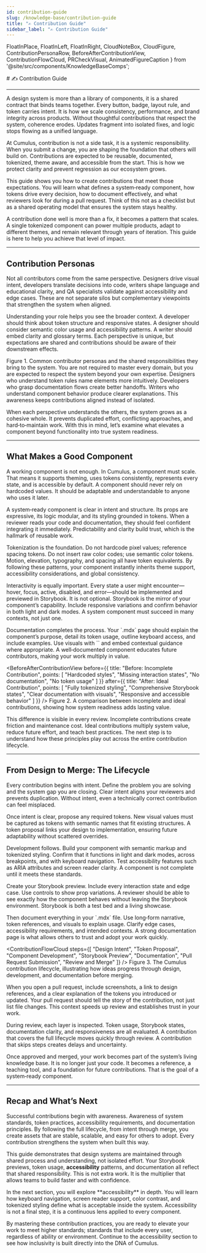 ```yaml
---
id: contribution-guide
slug: /knowledge-base/contribution-guide
title: "✍️ Contribution Guide"
sidebar_label: "✍️ Contribution Guide"
---
```


  FloatInPlace,
  FloatInLeft,
  FloatInRight,
  CloudNoteBox,
  CloudFigure,
  ContributionPersonaRow,
  BeforeAfterContributionView,
  ContributionFlowCloud,
  PRCheckVisual,
  AnimatedFigureCaption
} from '@site/src/components/KnowledgeBaseComps';

<FloatInPlace>
# ✍️ Contribution Guide
</FloatInPlace>

---

<FloatInLeft>
A design system is more than a library of components, it is a shared contract that binds teams together. Every button, badge, layout rule, and token carries intent. It is how we scale consistency, performance, and brand integrity across products. Without thoughtful contributions that respect the system, coherence erodes. Updates fragment into isolated fixes, and logic stops flowing as a unified language.
</FloatInLeft>

<FloatInLeft>

At Cumulus, contribution is not a side task, it is a systemic responsibility. When you submit a change, you are shaping the foundation that others will build on. Contributions are expected to be reusable, documented, tokenized, theme aware, and accessible from the start. This is how we protect clarity and prevent regression as our ecosystem grows.
</FloatInLeft>


<FloatInLeft>
This guide shows you how to create contributions that meet those expectations. You will learn what defines a system‑ready component, how tokens drive every decision, how to document effectively, and what reviewers look for during a pull request. Think of this not as a checklist but as a shared operating model that ensures the system stays healthy.
</FloatInLeft>

<FloatInLeft>

A contribution done well is more than a fix, it becomes a pattern that scales. A single tokenized component can power multiple products, adapt to different themes, and remain relevant through years of iteration. This guide is here to help you achieve that level of impact.
</FloatInLeft>


---

## Contribution Personas

<FloatInLeft>
Not all contributors come from the same perspective. Designers drive visual intent, developers translate decisions into code, writers shape language and educational clarity, and QA specialists validate against accessibility and edge cases. These are not separate silos but complementary viewpoints that strengthen the system when aligned.
</FloatInLeft>

<FloatInLeft>

Understanding your role helps you see the broader context. A developer should think about token structure and responsive states. A designer should consider semantic color usage and accessibility patterns. A writer should embed clarity and glossary terms. Each perspective is unique, but expectations are shared and contributions should be aware of their downstream effects.
</FloatInLeft>


<ContributionPersonaRow />
<AnimatedFigureCaption>
Figure 1. Common contributor personas and the shared responsibilities they bring to the system.
</AnimatedFigureCaption>

<FloatInLeft>
You are not required to master every domain, but you are expected to respect the system beyond your own expertise. Designers who understand token rules name elements more intuitively. Developers who grasp documentation flows create better handoffs. Writers who understand component behavior produce clearer explanations. This awareness keeps contributions aligned instead of isolated.
</FloatInLeft>

<FloatInLeft>

When each perspective understands the others, the system grows as a cohesive whole. It prevents duplicated effort, conflicting approaches, and hard‑to‑maintain work. With this in mind, let’s examine what elevates a component beyond functionality into true system readiness.
</FloatInLeft>


---

## What Makes a Good Component

<FloatInLeft>
A working component is not enough. In Cumulus, a component must scale. That means it supports theming, uses tokens consistently, represents every state, and is accessible by default. A component should never rely on hardcoded values. It should be adaptable and understandable to anyone who uses it later.
</FloatInLeft>

<FloatInLeft>

A system‑ready component is clear in intent and structure. Its props are expressive, its logic modular, and its styling grounded in tokens. When a reviewer reads your code and documentation, they should feel confident integrating it immediately. Predictability and clarity build trust, which is the hallmark of reusable work.
</FloatInLeft>


<FloatInLeft>
Tokenization is the foundation. Do not hardcode pixel values; reference spacing tokens. Do not insert raw color codes; use semantic color tokens. Motion, elevation, typography, and spacing all have token equivalents. By following these patterns, your component instantly inherits theme support, accessibility considerations, and global consistency.
</FloatInLeft>

<FloatInLeft>

Interactivity is equally important. Every state a user might encounter—hover, focus, active, disabled, and error—should be implemented and previewed in Storybook. It is not optional. Storybook is the mirror of your component’s capability. Include responsive variations and confirm behavior in both light and dark modes. A system component must succeed in many contexts, not just one.
</FloatInLeft>


<FloatInLeft>
Documentation completes the process. Your `.mdx` page should explain the component’s purpose, detail its token usage, outline keyboard access, and include examples. Use visuals with `<CloudFigure>` and embed contextual guidance where appropriate. A well‑documented component educates future contributors, making your work multiply in value.
</FloatInLeft>

<BeforeAfterContributionView
  before={{
    title: "Before: Incomplete Contribution",
    points: [
      "Hardcoded styles",
      "Missing interaction states",
      "No documentation",
      "No token usage"
    ]
  }}
  after={{
    title: "After: Ideal Contribution",
    points: [
      "Fully tokenized styling",
      "Comprehensive Storybook states",
      "Clear documentation with visuals",
      "Responsive and accessible behavior"
    ]
  }}
/>
<AnimatedFigureCaption>
Figure 2. A comparison between incomplete and ideal contributions, showing how system readiness adds lasting value.
</AnimatedFigureCaption>

<FloatInLeft>

This difference is visible in every review. Incomplete contributions create friction and maintenance cost. Ideal contributions multiply system value, reduce future effort, and teach best practices. The next step is to understand how these principles play out across the entire contribution lifecycle.
</FloatInLeft>


---

## From Design to Merge: The Lifecycle

<FloatInLeft>
Every contribution begins with intent. Define the problem you are solving and the system gap you are closing. Clear intent aligns your reviewers and prevents duplication. Without intent, even a technically correct contribution can feel misplaced.
</FloatInLeft>

<FloatInLeft>

Once intent is clear, propose any required tokens. New visual values must be captured as tokens with semantic names that fit existing structures. A token proposal links your design to implementation, ensuring future adaptability without scattered overrides.
</FloatInLeft>


<FloatInLeft>
Development follows. Build your component with semantic markup and tokenized styling. Confirm that it functions in light and dark modes, across breakpoints, and with keyboard navigation. Test accessibility features such as ARIA attributes and screen reader clarity. A component is not complete until it meets these standards.
</FloatInLeft>

<FloatInLeft>

Create your Storybook preview. Include every interaction state and edge case. Use controls to show prop variations. A reviewer should be able to see exactly how the component behaves without leaving the Storybook environment. Storybook is both a test bed and a living showcase.
</FloatInLeft>


<FloatInLeft>
Then document everything in your `.mdx` file. Use long‑form narrative, token references, and visuals to explain usage. Clarify edge cases, accessibility requirements, and intended contexts. A strong documentation page is what allows others to trust and adopt your work quickly.
</FloatInLeft>

<ContributionFlowCloud
  steps={[
    "Design Intent",
    "Token Proposal",
    "Component Development",
    "Storybook Preview",
    "Documentation",
    "Pull Request Submission",
    "Review and Merge"
  ]}
/>
<AnimatedFigureCaption>
Figure 3. The Cumulus contribution lifecycle, illustrating how ideas progress through design, development, and documentation before merging.
</AnimatedFigureCaption>

<FloatInLeft>

When you open a pull request, include screenshots, a link to design references, and a clear explanation of the tokens you introduced or updated. Your pull request should tell the story of the contribution, not just list file changes. This context speeds up review and establishes trust in your work.
</FloatInLeft>


<CloudFigure imageSrc="/cumulus-ui-library/img/contribution-lifecycle-placeholder.png" caption="Figure 4. The complete lifecycle from idea to merge, guiding contributors toward systemic impact." />

<FloatInLeft>
During review, each layer is inspected. Token usage, Storybook states, documentation clarity, and responsiveness are all evaluated. A contribution that covers the full lifecycle moves quickly through review. A contribution that skips steps creates delays and uncertainty.
</FloatInLeft>

<FloatInLeft>

Once approved and merged, your work becomes part of the system’s living knowledge base. It is no longer just your code. It becomes a reference, a teaching tool, and a foundation for future contributions. That is the goal of a system‑ready component.
</FloatInLeft>


---

## Recap and What’s Next

<FloatInLeft>
Successful contributions begin with awareness. Awareness of system standards, token practices, accessibility requirements, and documentation principles. By following the full lifecycle, from intent through merge, you create assets that are stable, scalable, and easy for others to adopt. Every contribution strengthens the system when built this way.
</FloatInLeft>

<FloatInLeft>

This guide demonstrates that design systems are maintained through shared process and understanding, not isolated effort. Your Storybook previews, token usage, **accessibility** patterns, and documentation all reflect that shared responsibility. This is not extra work. It is the multiplier that allows teams to build faster and with confidence.
</FloatInLeft>


<FloatInLeft>
In the next section, you will explore **accessibility** in depth. You will learn how keyboard navigation, screen reader support, color contrast, and tokenized styling define what is acceptable inside the system. Accessibility is not a final step, it is a continuous lens applied to every component.
</FloatInLeft>

<FloatInLeft>

By mastering these contribution practices, you are ready to elevate your work to meet higher standards; standards that include every user, regardless of ability or environment. Continue to the accessibility section to see how inclusivity is built directly into the DNA of Cumulus.
</FloatInLeft>

